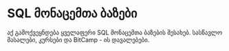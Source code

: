 # SQL მონაცემთა ბაზები

აქ გამოქვეყნდება ყველაფერი SQL მონაცემთა ბაზების შესახებ. სასწავლო მასალები, კურსები და BitCamp - ის დავალებები.